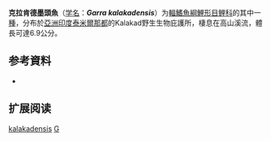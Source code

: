 {{Speciesbox
| name = 克拉肯德墨頭魚
| status = NE
| status_system = IUCN3.1
| image = 
| genus = Garra
| species = kalakadensis
| authority = [[Rema_Devi|Rema Devi]], 1993
| synonyms = 
}}

'''克拉肯德墨頭魚'''（[[学名|学名]]：'''''Garra kalakadensis'''''）为[[輻鰭魚綱|輻鰭魚綱]][[鯉形目|鯉形目]][[鲤科|鲤科]]的其中一[[種|種]]，分布於[[亞洲|亞洲]][[印度|印度]][[泰米爾那都|泰米爾那都]]的Kalakad野生生物庇護所，棲息在高山溪流，體長可達6.9公分。

== 参考資料 ==
*{{FishBase_species|genus=Garra|species=kalakadensis|year=2011|month=12}}

== 扩展阅读 ==
{{refbegin}}
{{wikispecies-inline|Garra kalakadensis|克拉肯德墨頭魚}}
{{refend}}
{{Taxonbar|from=Q1100418}}

[[Category:墨头鱼属|kalakadensis]]
[[Category:1993年描述的魚類|G]]